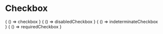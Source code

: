 

<Meta title='Core/Checkbox' />

# Checkbox

<Preview>
  <Story name="default" parameters={{ docs: { source: { code: pretty(checkbox) } } }}>
    { () => checkbox }
  </Story>
</Preview>

<Preview>
  <Story name="disabled" parameters={{ docs: { source: { code: pretty(disabledCheckbox) } } }}>
    { () => disabledCheckbox }
  </Story>
</Preview>

<Preview>
  <Story name="indeterminate" parameters={{ docs: { source: { code: pretty(indeterminateCheckbox) } } }}>
    { () => indeterminateCheckbox }
  </Story>
</Preview>

<Preview>
  <Story name="required" parameters={{ docs: { source: { code: pretty(requiredCheckbox) } } }}>
    { () => requiredCheckbox }
  </Story>
</Preview>
